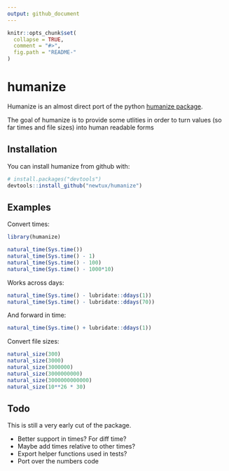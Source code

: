 ```yaml
---
output: github_document
---
```


<!-- README.md is generated from README.Rmd. Please edit that file -->

```r
knitr::opts_chunk$set(
  collapse = TRUE,
  comment = "#>",
  fig.path = "README-"
)
```

# humanize

Humanize is an almost direct port of the python [humanize package](https://github.com/jmoiron/humanize).

The goal of humanize is to provide some utlities in order to turn values (so far times and file sizes) into human readable forms  

## Installation

You can install humanize from github with:

```r
# install.packages("devtools")
devtools::install_github("newtux/humanize")
```

## Examples

Convert times:

```r
library(humanize)

natural_time(Sys.time())
natural_time(Sys.time() - 1)
natural_time(Sys.time() - 100)
natural_time(Sys.time() - 1000*10)
```

Works across days:

```r
natural_time(Sys.time() - lubridate::ddays(1))
natural_time(Sys.time() - lubridate::ddays(70))
```

And forward in time:

```r
natural_time(Sys.time() + lubridate::ddays(1))
```

Convert file sizes:

```r
natural_size(300)
natural_size(3000)
natural_size(3000000)
natural_size(3000000000)
natural_size(3000000000000)
natural_size(10**26 * 30)
```


## Todo

This is still a very early cut of the package. 

- Better support in times? For diff time?
- Maybe add times relative to other times?
- Export helper functions used in tests?
- Port over the numbers code
